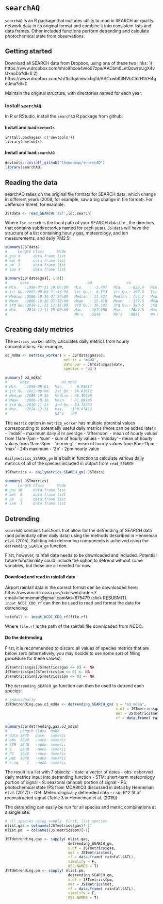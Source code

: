 # ```searchAQ```

```searchAQ``` is an R package that includes utility to read in SEARCH air quality network data
in its original format and combine it into consistent lists and data frames. Other included 
functions perform detrending and calculate photochemical state from observations.

## Getting started
Download all SEARCH data from Dropbox, using one of these two links:
1) https://www.dropbox.com/sh/o9hxoa4wlo97zpe/AACbm6LetQowrpUgX4vUxnoDa?dl=0
2) https://www.dropbox.com/sh/1tsdqdmiwixbgfd/AACxwbKilNVbC52H1VH4geJma?dl=0

Maintain the original structure, with directories named for each year.

### Install ```searchAQ```
In R or RStudio, install the ```searchAQ``` R package from github.  

#### Install and load ```devtools```
```
install.packages( c('devtools'))
library(devtools)
```

#### Install and load ```searchAQ```
```r
devtools::install_github("lhenneman/searchAQ")
library(searchAQ)
```

## Reading the data
searchAQ relies on the original file formats for SEARCH data, which change 
in different years (2008, for example, saw a big change in file format).
For Jefferson Street, for example:
```r
JSTdata <- read_SEARCH('JST',loc.search)
```
Where ```loc.serach``` is the local path of your SEARCH data (i.e., the directory
that contains subdirectories named for each year).
```JSTdata``` will have the structure of a list containing hourly
gas, meteorology, and ion measurements, and daily PM2.5:

```r
summary(JSTdata)
#     Length Class      Mode
# gas 9      data.frame list
# met 8      data.frame list
# pm  2      data.frame list
# ion 4      data.frame list

summary(JSTdata$gas[, 1:4])
#      date                           o3                co              so2         
# Min.   :1998-07-31 20:00:00   Min.   : -3.487   Min.   :-829.0   Min.   : -0.766  
# 1st Qu.:2002-09-08 01:45:00   1st Qu.:  8.153   1st Qu.: 192.8   1st Qu.:  0.490  
# Median :2006-10-16 07:30:00   Median : 21.627   Median : 254.2   Median :  1.381  
# Mean   :2006-10-16 07:30:00   Mean   : 25.019   Mean   : 377.5   Mean   :  3.533  
# 3rd Qu.:2010-11-23 12:15:00   3rd Qu.: 36.582   3rd Qu.: 380.5   3rd Qu.:  3.710  
# Max.   :2014-12-31 18:00:00   Max.   :167.186   Max.   :7687.5   Max.   :129.454  
#                               NA's   :5848      NA's   :8651     NA's   :8922     

```

## Creating daily metrics
The ```metrics_worker``` utility calculates daily metrics from hourly concentrations.
For example,
```r
o3_md8a <- metrics_worker( x = JSTdata$gas$o3, 
                           metric = 'mda8', 
                           datehour = JSTdata$gas$date, 
                           species = 'o3')

summary( o3_md8a)
#      date               o3_mda8         
# Min.   :1998-08-01   Min.   :  0.03817  
# 1st Qu.:2002-09-08   1st Qu.: 26.81612  
# Median :2006-10-16   Median : 38.39598  
# Mean   :2006-10-16   Mean   : 41.09705  
# 3rd Qu.:2010-11-23   3rd Qu.: 53.73363  
# Max.   :2014-12-31   Max.   :130.81412  
#                      NA's   :80         
```

The ```metric``` option in ```metrics_worker``` has multiple potential values corresponding to 
potentially useful daily metrics (more can be added later):
- 'mda8' - maximum daily 8 hr average
- 'afternoon' - mean of hourly values from 11am-7pm
- 'sum' - sum of hourly values
- 'midday' - mean of hourly values from 11am-3pm
- 'morning' - mean of hourly values from 8am-11pm
- 'max' - 24h maximum
- '2p' - 2pm hourly value

```dailymetrics_SEARCH_gm``` is a built in function to calculate various daily metrics of all of the
species included in output from ```read_SEARCH```
```r
JSTmetrics <- dailymetrics_SEARCH_gm( JSTdata)

summary( JSTmetrics)
#     Length Class      Mode
# gas 26     data.frame list
# met  8     data.frame list
# pm   2     data.frame list
# ion  7     data.frame list
```

## Detrending
```searchAQ``` contains functions that allow for the detrending of SEARCH data (and potentially
other daily data) using the methods described in Henneman et al. (2015). Splitting into 
detrending components is acheived using the ```detrending_SEARCH_gm``` function. 

First, however, rainfall data needs to be downloaded and included. Potential future functionality
could include the option to detrend without some variables, but these are all needed for now.

#### Download and read in rainfall data

Airport rainfall data in the correct format can be downloaded here: 
https://www.ncdc.noaa.gov/cdo-web/orders?email=lhenneman@gmail.com&id=875479 (click RESUBMIT).
```input_NCDC_CDO_rf``` can then be used to read and format the data for detrending:

```r
rainfall <- input_NCDC_CDO_rf(file.rf)
```

Where ```file.rf``` is the path of the rainfall file downloaded from NCDC.

#### Do the detrending
First, it is recommended to discard all values of species metrics that are below zero
(alternatively, you may decide to use some sort of filling procedure for these values).
```r
JSTmetrics$gas[JSTmetrics$gas <= 0] <- NA
JSTmetrics$pm[JSTmetrics$pm <= 0] <- NA
JSTmetrics$ion[JSTmetrics$ion <= 0] <- NA
```

The ```detrending_SEARCH_gm``` function can then be used to detrend each species:
```r
# individually
JSTdetrending.gas.o3_md8a <- detrending_SEARCH_gm( n = "o3_md8a",
                                                   x.df = JSTmetrics$gas,
                                                   met = JSTmetrics$met,
                                                   rf = data.frame( rainfall$ATL))

summary(JSTdetrending.gas.o3_md8a)
#      Length Class  Mode   
# date 5840   Date   numeric
# obs  5840   -none- numeric
# STM  5840   -none- numeric
# S    5840   -none- numeric
# PS   5840   -none- numeric
# Det  5840   -none- numeric
# r.sq    1   -none- numeric
```
The result is a list with 7 objects:
- date: a vector of dates
- obs: osberved daily metrics input into detrending function
- STM: short-term meteorology portion of signal
- S: seasonal (annual) portion of signal
- PS: photochemical state (PS from MDA8hO3 discussed in detail by Henneman et al. (2017))
- Det: Meteorologically detrended data 
- r.sq: R^2 fit of reconstructed signal (Table 3 in Henneman et al. (2015))

The detrending can easily be run for all species and metric combinations at a single site:
```r
# all species using sapply. First, list species
nlist.gas = colnames(JSTmetrics$gas)[-1]
nlist.pm  = colnames(JSTmetrics$pm)[-1]

JSTdetrending.gas <- sapply( nlist.gas,
                             detrending_SEARCH_gm,
                             x.df = JSTmetrics$gas,
                             met = JSTmetrics$met,
                             rf = data.frame( rainfall$ATL),
                             simplify = F,
                             USE.NAMES = T)
JSTdetrending.pm <- sapply( nlist.pm,
                             detrending_SEARCH_gm,
                             x.df = JSTmetrics$pm,
                             met = JSTmetrics$met,
                             rf = data.frame( rainfall$ATL),
                             simplify = F,
                             USE.NAMES = T)

```










